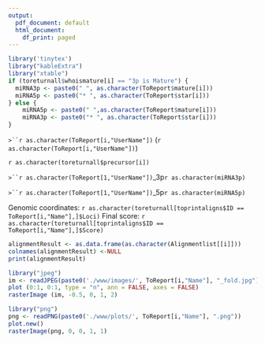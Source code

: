 ```yaml
---
output:
  pdf_document: default
  html_document:
    df_print: paged
---
```

\fontfamily{cmr}
\fontsize{10}{8}
\fontseries{b}
\vspace{0.1cm}
\selectfont
```r
library('tinytex')
library("kableExtra")
library("xtable")
if (toreturnall$whoismature[i] == "3p is Mature") {
  miRNA3p <- paste0(" ", as.character(ToReport$mature[i]))
  miRNA5p <- paste0("* ", as.character(ToReport$star[i]))
} else {
    miRNA5p <- paste0(" ",as.character(ToReport$mature[i]))
    miRNA3p <- paste0("* ", as.character(ToReport$star[i]))
}
```
`>``r as.character(ToReport[i,"UserName"])` (`r as.character(ToReport[i,"UserName"])`)

`r as.character(toreturnall$precursor[i])`

`>``r as.character(ToReport[1,"UserName"])`_3p`r as.character(miRNA3p)`

`>``r as.character(ToReport[1,"UserName"])`_5p`r as.character(miRNA5p)`

Genomic coordinates: `r as.character(toreturnall[toprintaligns$ID ==  ToReport[i,"Name"],]$Loci)`
Final score: `r as.character(toreturnall[toprintaligns$ID ==  ToReport[i,"Name"],]$Score)`
```r
alignmentResult <- as.data.frame(as.character(Alignmentlist[[i]]))
colnames(alignmentResult) <-NULL
print(alignmentResult)
```
```r
library("jpeg")
im <- readJPEG(paste0('./www/images/', ToReport[i,"Name"], "_fold.jpg"))
plot (0:1, 0:1, type = "n", ann = FALSE, axes = FALSE)
rasterImage (im, -0.5, 0, 1, 2)
```

```r
library("png")
png <- readPNG(paste0('./www/plots/', ToReport[i,"Name"], ".png"))
plot.new()
rasterImage(png, 0, 0, 1, 1)
```
